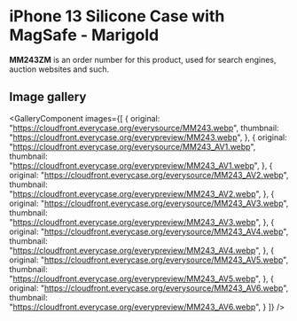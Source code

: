 
# iPhone 13 Silicone Case with MagSafe - Marigold

<Callout type='info' emoji='👉🏻'>**MM243ZM** is an order number for this product, used for search engines, auction websites and such.</Callout>

## Image gallery

<GalleryComponent
    images={[
      {
        original: "https://cloudfront.everycase.org/everysource/MM243.webp",
        thumbnail: "https://cloudfront.everycase.org/everypreview/MM243.webp",
      },
      {
        original: "https://cloudfront.everycase.org/everysource/MM243_AV1.webp",
        thumbnail: "https://cloudfront.everycase.org/everypreview/MM243_AV1.webp",
      },
      {
        original: "https://cloudfront.everycase.org/everysource/MM243_AV2.webp",
        thumbnail: "https://cloudfront.everycase.org/everypreview/MM243_AV2.webp",
      },
      {
        original: "https://cloudfront.everycase.org/everysource/MM243_AV3.webp",
        thumbnail: "https://cloudfront.everycase.org/everypreview/MM243_AV3.webp",
      },
      {
        original: "https://cloudfront.everycase.org/everysource/MM243_AV4.webp",
        thumbnail: "https://cloudfront.everycase.org/everypreview/MM243_AV4.webp",
      },
      {
        original: "https://cloudfront.everycase.org/everysource/MM243_AV5.webp",
        thumbnail: "https://cloudfront.everycase.org/everypreview/MM243_AV5.webp",
      },
      {
        original: "https://cloudfront.everycase.org/everysource/MM243_AV6.webp",
        thumbnail: "https://cloudfront.everycase.org/everypreview/MM243_AV6.webp",
      }
    ]}
  />
